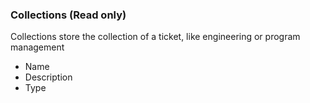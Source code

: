 ### Collections (Read only)
Collections store the collection of a ticket, like engineering or program management
- Name
- Description
- Type